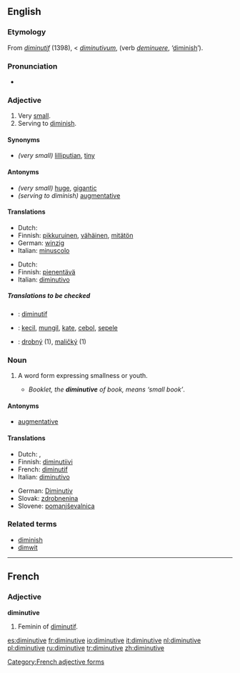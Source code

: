 {{wikipedia}}
==English==

===Etymology===
From {{OF.}} ''[[diminutif]]'' (1398), < {{L.}} ''[[diminutivum]]'', (verb ''[[deminuere]]'', ‘[[diminish]]’).

===Pronunciation===
* {{audio|en-us-diminutive.ogg|Audio (US)}}

===Adjective===
{{en-adj}}

# Very [[small]].
# Serving to [[diminish]].

====Synonyms====
* ''(very small)'' [[lilliputian]], [[tiny]]

====Antonyms====
* ''(very small)'' [[huge]], [[gigantic]]
* ''(serving to diminish)'' [[augmentative]]

====Translations====
{{trans-top|very small}}
*Dutch: {{t+|nl|klein}}
*Finnish: [[pikkuruinen]], [[vähäinen]], [[mitätön]]
*German: [[winzig]]
*Italian: [[minuscolo]]
{{trans-mid}}
{{trans-bottom}}

{{trans-top|serving to diminish}}
*Dutch: {{t|nl|verkleinend}}
*Finnish: [[pienentää|pienentävä]]
*Italian: [[diminutivo]]
{{trans-mid}}
{{trans-bottom}}

=====Translations to be checked=====
{{checktrans}}
{{trans-top|Translations to be categorized}}
*{{ttbc|French}}: [[diminutif]]
*{{ttbc|Indonesian}}: [[kecil]], [[mungil]], [[kate]], [[cebol]], [[sepele]]
{{trans-mid}}
*{{ttbc|Slovak}}: [[drobný]] (1), [[maličký]] (1)
{{trans-bottom}}

===Noun===
{{en-noun}}

# {{Grammar}} A word form expressing smallness or youth.
#* ''Booklet, the '''diminutive''' of book, means ‘small book’''.

====Antonyms====
* [[augmentative]]

====Translations====
{{trans-top|word form expressing smallness}}
*Dutch: {{t+|nl|verkleinwoord|n}}, {{t|nl|diminutief|n}}
*Finnish: [[diminutiivi]]
*French: [[diminutif]] {{m}}
*Italian: [[diminutivo]] {{m}}
{{trans-mid}}
*German: [[Diminutiv]] {{m}}
*Slovak: [[zdrobnenina]] {{f}}
*Slovene: [[pomanjševalnica]] {{f}}
{{trans-bottom}}

===Related terms===
* [[diminish]]
* [[dimwit]]

----

==French==

===Adjective===
'''diminutive'''

# Feminin of [[diminutif]].

[[Category:French adjective forms]]

[[es:diminutive]]
[[fr:diminutive]]
[[io:diminutive]]
[[it:diminutive]]
[[nl:diminutive]]
[[pl:diminutive]]
[[ru:diminutive]]
[[tr:diminutive]]
[[zh:diminutive]]